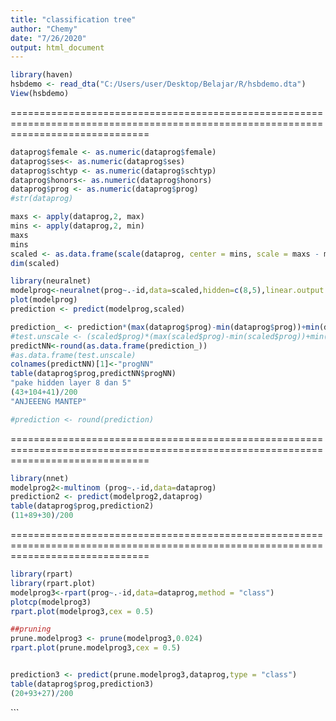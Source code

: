 ---
title: "classification tree"
author: "Chemy"
date: "7/26/2020"
output: html_document
---

```{r}
library(haven)
hsbdemo <- read_dta("C:/Users/user/Desktop/Belajar/R/hsbdemo.dta")
View(hsbdemo)

```

====================================================================================================================================


```{r change type for neural network only}
dataprog$female <- as.numeric(dataprog$female)
dataprog$ses<- as.numeric(dataprog$ses)
dataprog$schtyp <- as.numeric(dataprog$schtyp)
dataprog$honors<- as.numeric(dataprog$honors)
dataprog$prog <- as.numeric(dataprog$prog)
#str(dataprog)

```

```{r normalization min-max for NN}
maxs <- apply(dataprog,2, max) 
mins <- apply(dataprog,2, min)
maxs
mins
scaled <- as.data.frame(scale(dataprog, center = mins, scale = maxs - mins))
dim(scaled)
```



```{r modeling and prediction neuralnetwork}
library(neuralnet)
modelprog<-neuralnet(prog~.-id,data=scaled,hidden=c(8,5),linear.output = F)
plot(modelprog)
prediction <- predict(modelprog,scaled)
```

```{r unscaling}
prediction_ <- prediction*(max(dataprog$prog)-min(dataprog$prog))+min(dataprog$prog)							
#test.unscale <- (scaled$prog)*(max(scaled$prog)-min(scaled$prog))+min(scaled$prog)	
predictNN<-round(as.data.frame(prediction_))
#as.data.frame(test.unscale)
colnames(predictNN)[1]<-"progNN"
table(dataprog$prog,predictNN$progNN)
"pake hidden layer 8 dan 5"
(43+104+41)/200 
"ANJEEENG MANTEP"

#prediction <- round(prediction)

```

====================================================================================================================================

```{r pake multinom}
library(nnet)
modelprog2<-multinom (prog~.-id,data=dataprog)
prediction2 <- predict(modelprog2,dataprog)
table(dataprog$prog,prediction2)
(11+89+30)/200

```

====================================================================================================================================


```{r pake classification tree}
library(rpart)
library(rpart.plot)
modelprog3<-rpart(prog~.-id,data=dataprog,method = "class")
plotcp(modelprog3)
rpart.plot(modelprog3,cex = 0.5)

##pruning
prune.modelprog3 <- prune(modelprog3,0.024)
rpart.plot(prune.modelprog3,cex = 0.5)


prediction3 <- predict(prune.modelprog3,dataprog,type = "class")
table(dataprog$prog,prediction3)
(20+93+27)/200

```



```

